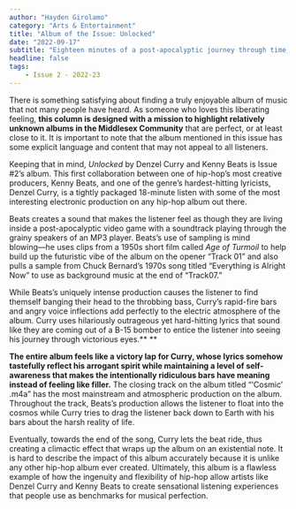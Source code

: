 ```yaml
---
author: "Hayden Girolamo"
category: "Arts & Entertainment"
title: "Album of the Issue: Unlocked"
date: "2022-09-17"
subtitle: "Eighteen minutes of a post-apocalyptic journey through time, what could go wrong?"
headline: false
tags:
    - Issue 2 - 2022-23
---
```



There is something satisfying about finding a truly enjoyable album of music that not many people have heard. As someone who loves this liberating feeling, **this column is designed with a mission to highlight relatively unknown albums in the Middlesex Community** that are perfect, or at least close to it. It is important to note that the album mentioned in this issue has some explicit language and content that may not appeal to all listeners.

Keeping that in mind, _Unlocked_ by Denzel Curry and Kenny Beats is Issue #2’s album. This first collaboration between one of hip-hop’s most creative producers, Kenny Beats, and one of the genre’s hardest-hitting lyricists, Denzel Curry, is a tightly packaged 18-minute listen with some of the most interesting electronic production on any hip-hop album out there. 

Beats creates a sound that makes the listener feel as though they are living inside a post-apocalyptic video game with a soundtrack playing through the grainy speakers of an MP3 player. Beats’s use of sampling is mind blowing––he uses clips from a 1950s short film called _Age of Turmoil_ to help build up the futuristic vibe of the album on the opener “Track 01” and also pulls a sample from Chuck Bernard’s 1970s song titled “Everything is Alright Now” to use as background music at the end of “Track07.” 

While Beats’s uniquely intense production causes the listener to find themself banging their head to the throbbing bass, Curry’s rapid-fire bars and angry voice inflections add perfectly to the electric atmosphere of the album. Curry uses hilariously outrageous yet hard-hitting lyrics that sound like they are coming out of a B-15 bomber to entice the listener into seeing his journey through victorious eyes.** **

**The entire album feels like a victory lap for Curry, whose lyrics somehow tastefully reflect his arrogant spirit while maintaining a level of self-awareness that makes the intentionally ridiculous bars have meaning instead of feeling like filler.** The closing track on the album titled “‘Cosmic’ .m4a” has the most mainstream and atmospheric production on the album. Throughout the track, Beats’s production allows the listener to float into the cosmos while Curry tries to drag the listener back down to Earth with his bars about the harsh reality of life.

Eventually, towards the end of the song, Curry lets the beat ride, thus creating a climactic effect that wraps up the album on an existential note. It is hard to describe the impact of this album accurately because it is unlike any other hip-hop album ever created. Ultimately, this album is a flawless example of how the ingenuity and flexibility of hip-hop allow artists like Denzel Curry and Kenny Beats to create sensational listening experiences that people use as benchmarks for musical perfection.